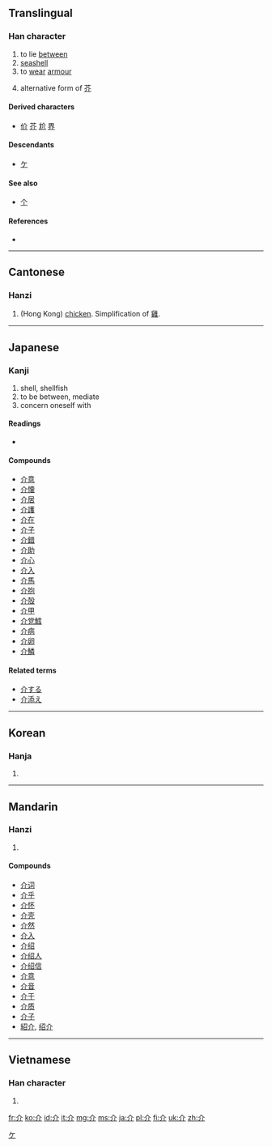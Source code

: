 ==Translingual==

===Han character===
{{Han char|rn=9|rad=人|as=02|sn=4|four=8022<sub>0</sub>|canj=人中中 (OLL)|ids=[[⿱]][[人]][[八]] or [[⿱]][[人]][[⿰]][[丿]][[丨]]}}

# to lie [[between]]
# [[seashell]]
# to [[wear]] [[armour]]
# {{context|literary|lang=mul}} alternative form of [[芥]]

====Derived characters====
* [[价]] [[芥]] [[尬]] [[界]] 

====Descendants====
* [[ケ]]

====See also====
* [[个]] <!-- graphically similar -->

====References====
* {{Han ref|kx=0091.190|dkj=00359|dj=0194.040|hdz=10103.090|uh=4ECB|ud=20171|bh=A4B6|bd=42166}}

<!--*# [[forerunner]], [[herald]], [[harbinger]]-->

[[Category:Han characters from which katakana were derived|ケ]]

----

==Cantonese==

===Hanzi===
{{yue-hanzi|jyut=[[gaai3]]|y=gaai3}}

# (Hong Kong) [[chicken]]. Simplification of [[雞]].

----

==Japanese==

===Kanji===
{{ja-kanji|grade=c|rs=人02}}

# shell, shellfish
# to be between, mediate
# concern oneself with

====Readings====
* {{ja-readings|on=[[かい]] ([[kai]])|kun=[[たすける]] ([[tasukeru]]), [[すけ]] ([[suke]])}}

====Compounds====
* [[介意]]
* [[介懐]]
* [[介居]]
* [[介護]]
* [[介在]]
* [[介子]]
* [[介錯]]
* [[介助]]
* [[介心]]
* [[介入]]
* [[介馬]]
* [[介抱]]
* [[介殻]]
* [[介甲]]
* [[介党鱈]]
* [[介病]]
* [[介卵]]
* [[介鱗]]

====Related terms====
* [[介する]]
* [[介添え]]

----

==Korean==

===Hanja===
{{ko-hanja|hangeul=개|rv=gae|mr=kae}}

# {{defn|lang=ko|sort=人02}}

----

==Mandarin==

===Hanzi===
{{cmn-hanzi|pin=[[jiè]] ([[jie4]])|wg=chieh<sup>4</sup>}}

# {{defn|lang=cmn|sort=人02}}

====Compounds====
* [[介词]]
* [[介乎]]
* [[介怀]]
* [[介壳]]
* [[介然]]
* [[介入]]
* [[介绍]]
* [[介绍人]]
* [[介绍信]]
* [[介意]]
* [[介音]]
* [[介于]]
* [[介质]]
* [[介子]]
* [[紹介]], [[绍介]]

----

==Vietnamese==

===Han character===
{{vi-hantu|giới|rs=人02}}

# {{defn|lang=vi|sort=人02}}

[[fr:介]]
[[ko:介]]
[[id:介]]
[[it:介]]
[[mg:介]]
[[ms:介]]
[[ja:介]]
[[pl:介]]
[[fi:介]]
[[uk:介]]
[[zh:介]]